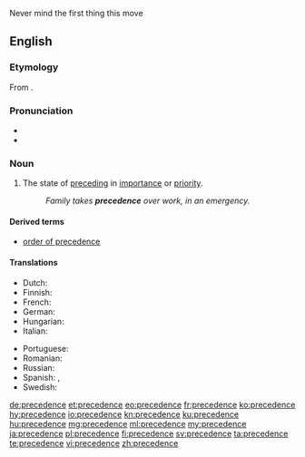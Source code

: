 Never mind the first thing this move

==English==

===Etymology===
From {{etyl|frm|en}} {{term|précédence||the state of preceding, anteriority|lang=frm}}.

===Pronunciation===
* {{audio|en-us-precedence.ogg|Audio (US)|lang=en}}
* {{IPA|/ˈprɛsɪd(ə)ns/|/prɪˈsiːd(ə)ns/﻿|lang=en}}

===Noun===
{{en-noun}}

# The state of [[preceding]] in [[importance]] or [[priority]].
#: ''Family takes '''precedence''' over work, in an emergency.''

====Derived terms====
* [[order of precedence]]

====Translations====
{{trans-top|the state of preceding in importance or priority}}
* Dutch: {{t+|nl|voorrang|m}}
* Finnish: {{t|fi|arvojärjestys}}
* French: {{t+|fr|préséance|f}}
* German: {{t|de|Vorrang|m}}
* Hungarian: {{t+|hu|elsőbbség}}
* Italian: {{t+|it|precedenza|f}}
{{trans-mid}}
* Portuguese: {{t+|pt|precedência|f}}
* Romanian: {{t+|ro|precedență}}
* Russian: {{t+|ru|предшествование|tr=predšestvovánije}}
* Spanish: {{t+|es|prioridad|f}}, {{t|es|precedencia|f}}
* Swedish: {{t+|sv|företräde|n}}
{{trans-bottom}}

[[de:precedence]]
[[et:precedence]]
[[eo:precedence]]
[[fr:precedence]]
[[ko:precedence]]
[[hy:precedence]]
[[io:precedence]]
[[kn:precedence]]
[[ku:precedence]]
[[hu:precedence]]
[[mg:precedence]]
[[ml:precedence]]
[[my:precedence]]
[[ja:precedence]]
[[pl:precedence]]
[[fi:precedence]]
[[sv:precedence]]
[[ta:precedence]]
[[te:precedence]]
[[vi:precedence]]
[[zh:precedence]]